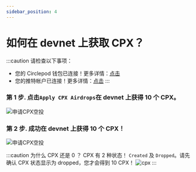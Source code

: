 ```yaml
---
sidebar_position: 4
---
```


# 如何在 devnet 上获取 CPX？

:::caution 请检查以下事项：

- 您的 Circlepod 钱包已连接！更多详情：[点击](/docs/wallet/connect-wallet)
- 您的推特帐户已连接！更多详情：[点击](/docs/wallet/connect-twitter)
:::

### 第 1 步. 点击`Apply CPX Airdrops`在 devnet 上获得 10 个 CPX。

![申请CPX空投](/img/event/airdrop/apply-airdrop.png)

### 第 2 步. 成功在 devnet 上获得 10 个 CPX！

![申请CPX空投](/img/event/airdrop/get-cpx-successfully.png)

:::caution 为什么 CPX 还是 0 ？
CPX 有 2 种状态！ `Created` 及 `Dropped`。请先确认 CPX 状态显示为 dropped，您才会得到 10 CPX！
![cpx](/img/wallet/droped-cpx.png)
:::
